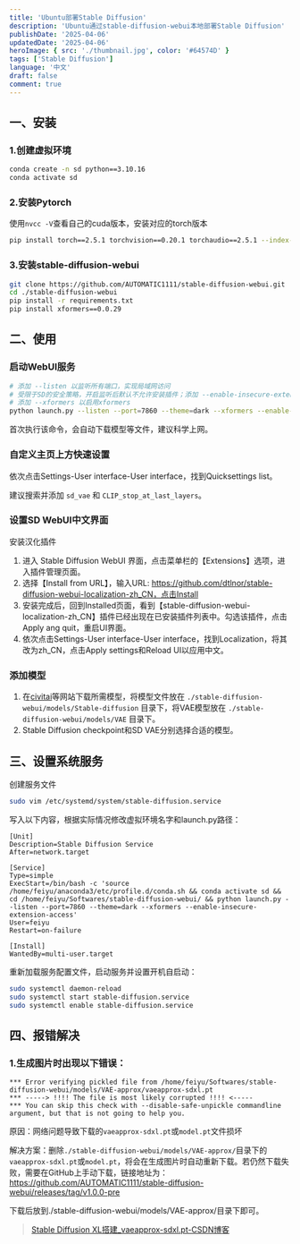 ```yaml
---
title: 'Ubuntu部署Stable Diffusion'
description: 'Ubuntu通过stable-diffusion-webui本地部署Stable Diffusion'
publishDate: '2025-04-06'
updatedDate: '2025-04-06'
heroImage: { src: './thumbnail.jpg', color: '#64574D' }
tags: ['Stable Diffusion']
language: '中文'
draft: false
comment: true
---
```



## 一、安装

### 1.创建虚拟环境

```bash
conda create -n sd python==3.10.16
conda activate sd
```

### 2.安装Pytorch

使用`nvcc -V`查看自己的cuda版本，安装对应的torch版本

```bash
pip install torch==2.5.1 torchvision==0.20.1 torchaudio==2.5.1 --index-url https://download.pytorch.org/whl/cu124
```

### 3.安装stable-diffusion-webui

```bash
git clone https://github.com/AUTOMATIC1111/stable-diffusion-webui.git
cd ./stable-diffusion-webui
pip install -r requirements.txt
pip install xformers==0.0.29
```

## 二、使用

### 启动WebUI服务

```bash
# 添加 --listen 以监听所有端口，实现局域网访问
# 受限于SD的安全策略，开启监听后默认不允许安装插件；添加 --enable-insecure-extension-access 以启用不安全扩展访问
# 添加 --xformers 以启用xformers
python launch.py --listen --port=7860 --theme=dark --xformers --enable-insecure-extension-access
```

首次执行该命令，会自动下载模型等文件，建议科学上网。

### 自定义主页上方快速设置

依次点击Settings-User interface-User interface，找到Quicksettings list。

建议搜索并添加 `sd_vae` 和 `CLIP_stop_at_last_layers`。

### 设置SD WebUI中文界面

安装汉化插件

1. 进入 Stable Diffusion WebUI 界面，点击菜单栏的【Extensions】选项，进入插件管理页面。
2. 选择【Install from URL】，输入URL: https://github.com/dtlnor/stable-diffusion-webui-localization-zh_CN，点击Install
3. 安装完成后，回到Installed页面，看到【stable-diffusion-webui-localization-zh_CN】插件已经出现在已安装插件列表中。勾选该插件，点击Apply ang quit，重启UI界面。
4. 依次点击Settings-User interface-User interface，找到Localization，将其改为zh_CN，点击Apply settings和Reload UI以应用中文。

### 添加模型

1. 在[civitai](https://civitai.com/)等网站下载所需模型，将模型文件放在 `./stable-diffusion-webui/models/Stable-diffusion` 目录下，将VAE模型放在 `./stable-diffusion-webui/models/VAE` 目录下。
2. Stable Diffusion checkpoint和SD VAE分别选择合适的模型。

## 三、设置系统服务

创建服务文件

```bash
sudo vim /etc/systemd/system/stable-diffusion.service
```

写入以下内容，根据实际情况修改虚拟环境名字和launch.py路径：

```
[Unit]
Description=Stable Diffusion Service
After=network.target
 
[Service]
Type=simple
ExecStart=/bin/bash -c 'source /home/feiyu/anaconda3/etc/profile.d/conda.sh && conda activate sd && cd /home/feiyu/Softwares/stable-diffusion-webui/ && python launch.py --listen --port=7860 --theme=dark --xformers --enable-insecure-extension-access'
User=feiyu
Restart=on-failure

[Install]
WantedBy=multi-user.target
```

重新加载服务配置文件，启动服务并设置开机自启动：

```bash
sudo systemctl daemon-reload
sudo systemctl start stable-diffusion.service
sudo systemctl enable stable-diffusion.service
```

## 四、报错解决

### 1.生成图片时出现以下错误：

```
*** Error verifying pickled file from /home/feiyu/Softwares/stable-diffusion-webui/models/VAE-approx/vaeapprox-sdxl.pt
*** -----> !!!! The file is most likely corrupted !!!! <-----
*** You can skip this check with --disable-safe-unpickle commandline argument, but that is not going to help you.
```

原因：网络问题导致下载的`vaeapprox-sdxl.pt`或`model.pt`文件损坏

解决方案：删除`./stable-diffusion-webui/models/VAE-approx/`目录下的`vaeapprox-sdxl.pt`或`model.pt`，将会在生成图片时自动重新下载。若仍然下载失败，需要在GitHub上手动下载，链接地址为：https://github.com/AUTOMATIC1111/stable-diffusion-webui/releases/tag/v1.0.0-pre

下载后放到./stable-diffusion-webui/models/VAE-approx/目录下即可。



> [Stable Diffusion XL搭建_vaeapprox-sdxl.pt-CSDN博客](https://blog.csdn.net/benben044/article/details/133768900)
